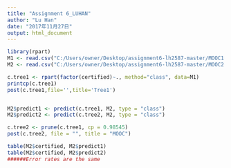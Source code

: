 ```yaml
---
title: "Assignment 6_LUHAN"
author: "Lu Han"
date: "2017年11月27日"
output: html_document
---
```


```r
library(rpart)
M1 <- read.csv("C:/Users/owner/Desktop/assignment6-lh2587-master/MOOC1.csv")
M2 <- read.csv("C:/Users/owner/Desktop/assignment6-lh2587-master/MOOC2.csv")

c.tree1 <- rpart(factor(certified)~., method="class", data=M1)
printcp(c.tree1)
post(c.tree1,file='',title='Tree1')


M2$predict1 <- predict(c.tree1, M2, type = "class")
M2$predict2 <- predict(c.tree2, M2, type = "class")

c.tree2 <- prune(c.tree1, cp = 0.98545)
post(c.tree2, file = "", title = "MOOC")

table(M2$certified, M2$predict1)
table(M2$certified, M2$predict2)
######Error rates are the same
```
